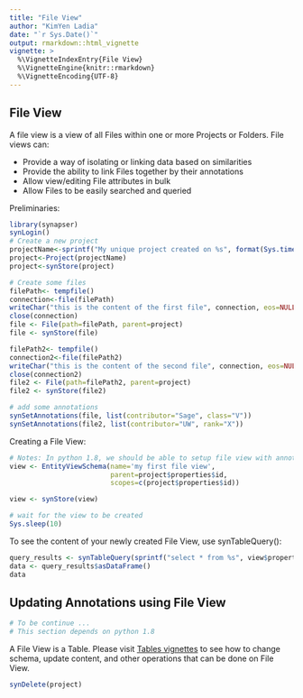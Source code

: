 ```yaml
---
title: "File View"
author: "KimYen Ladia"
date: "`r Sys.Date()`"
output: rmarkdown::html_vignette
vignette: >
  %\VignetteIndexEntry{File View}
  %\VignetteEngine{knitr::rmarkdown}
  %\VignetteEncoding{UTF-8}
---
```


## File View

A file view is a view of all Files within one or more Projects or Folders. File views can:

* Provide a way of isolating or linking data based on similarities
* Provide the ability to link Files together by their annotations
* Allow view/editing File attributes in bulk
* Allow Files to be easily searched and queried

Preliminaries:
```r
library(synapser)
synLogin()
# Create a new project
projectName<-sprintf("My unique project created on %s", format(Sys.time(), "%a %b %d %H%M%OS4 %Y"))
project<-Project(projectName)
project<-synStore(project)

# Create some files
filePath<- tempfile()
connection<-file(filePath)
writeChar("this is the content of the first file", connection, eos=NULL)
close(connection)  
file <- File(path=filePath, parent=project)
file <- synStore(file)

filePath2<- tempfile()
connection2<-file(filePath2)
writeChar("this is the content of the second file", connection, eos=NULL)
close(connection2)  
file2 <- File(path=filePath2, parent=project)
file2 <- synStore(file2)

# add some annotations
synSetAnnotations(file, list(contributor="Sage", class="V"))
synSetAnnotations(file2, list(contributor="UW", rank="X"))
```
Creating a File View:

```r
# Notes: In python 1.8, we should be able to setup file view with annotation columns.
view <- EntityViewSchema(name='my first file view',
                         parent=project$properties$id,
                         scopes=c(project$properties$id))

view <- synStore(view)
```
```r
# wait for the view to be created
Sys.sleep(10)
```
To see the content of your newly created File View, use synTableQuery():
```r
query_results <- synTableQuery(sprintf("select * from %s", view$properties$id))
data <- query_results$asDataFrame()
data
```
## Updating Annotations using File View

```r
# To be continue ... 
# This section depends on python 1.8
```

A File View is a Table. Please visit [Tables vignettes](table.html) to see how to change schema, update content, and other operations that can be done on File View.

```r
synDelete(project)
```
